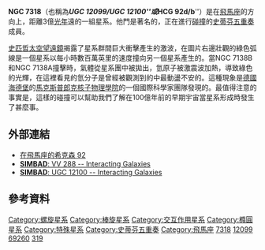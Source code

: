 {{Infobox Galaxy
| name = [[New_General_Catalogue|NGC]] 7318
| epoch = [[J2000|J2000]]
| image = 
| caption = HGC 92. 8-微米[[紅外線|紅外線]] = 紅色，[[H-α|H-α]] = 綠色，[[可見光|可見的]]紅光 = 藍色
| type = E2 pec / SB(s)bc pec<ref name="ned">{{cite web
  | title=NASA/IPAC Extragalactic Database
  | work=Results for NGC 7318a / 7318b
  | url=http://nedwww.ipac.caltech.edu/
  | accessdate=2006-10-23
  | archive-date=2011-05-14
  | archive-url=https://web.archive.org/web/20110514100451/http://nedwww.ipac.caltech.edu/
  | dead-url=no
  }}</ref>
| ra = {{RA|22|35|56.7}} / {{RA|22|35|58.4}}<ref name="ned" />
| dec = {{DEC|+33|57|56}} / {{DEC|+33|57|57}}<ref name="ned" />
| z = 6630 ± 23 / 5774 ± 24 公里／秒<ref name="ned" />
| dist_ly = 300 [[光年|Mly]]
| appmag_v = 14.4 / 13.9<ref name="ned" />
| size_v = 0′.9 × 0′.9 / 1′.9 × 1′.2<ref name="ned" />
| constellation name = [[飛馬座|飛馬座]]
| notes = [[碰撞星系|碰撞星系]]
| names = [[New_General_Catalogue|NGC]] 7318a / 7318b,<ref name="ned" /> [[Uppsala_General_Catalogue|UGC]] 12099 / 12100,<ref name="ned" /><br />[[Atlas_of_Peculiar_Galaxies|Arp]] 319,<ref name="ned" /> [[Principal_Galaxies_Catalogue|PGC]] 69260 / 69263,<ref name="ned" /> [[Hickson_Compact_Group|HCG]] 92d / 92b<ref name="ned" />
}}

'''NGC 7318'''（也稱為'''''UGC 12099/UGC 12100'''''或'''''HCG 92d/b'''''）是在[[飛馬座|飛馬座]]的方向上，距離3億[[光年|光年]]遠的一組星系。他門是著名的，正在進行[[交互作用中的星系|碰撞]]的[[史蒂芬五重奏|史蒂芬五重奏]]成員。

[[史匹哲太空望遠鏡|史匹哲太空望遠鏡]]揭露了星系群間巨大衝擊產生的激波，在圖片右邊壯觀的綠色弧線是一個星系以每小時數百萬英里的速度撞向另一個星系產生的。當NGC 7138B和NGC 7138A撞擊時，氣體從星系團中被拋出，氫原子被激震波加熱，導致綠色的光輝，在這裡看見的氫分子是曾經被觀測到的中最動盪不安的。這種現象是[[德國|德國]][[海德堡|海德堡]]的[[馬克斯普郎克核子物理學院|馬克斯普郎克核子物理學院]]的一個國際科學家團隊發現的。最值得注意的事實是，這樣的碰撞可以幫助我們了解在100億年前的早期宇宙當星系形成時發生了甚麼事。

== 外部連結 ==
* [https://web.archive.org/web/20031219121743/http://www.angelfire.com/id/jsredshift/h92ch.htm 在飛馬座的希克森 92]
* [http://simbad.u-strasbg.fr/sim-id.pl?protocol=html&Ident=NGC+7318A&NbIdent=1&Radius=10&Radius.unit=arcmin&CooFrame=FK5&CooEpoch=2000&CooEqui=2000&output.max=all&o.catall=on&output.mesdisp=N&Bibyear1=1983&Bibyear2=2006&Frame1=FK5&Frame2=FK4&Frame3=G&Equi1=2000.0&Equi2=1950.0&Equi3=2000.0&Epoch1=2000.0&Epoch2=1950.0&Epoch3=2000.0 '''SIMBAD''': VV 288 -- Interacting Galaxies]
* [http://simbad.u-strasbg.fr/sim-id.pl?protocol=html&Ident=NGC+7318B&NbIdent=1&Radius=10&Radius.unit=arcmin&CooFrame=FK5&CooEpoch=2000&CooEqui=2000&output.max=all&o.catall=on&output.mesdisp=N&Bibyear1=1983&Bibyear2=2006&Frame1=FK5&Frame2=FK4&Frame3=G&Equi1=2000.0&Equi2=1950.0&Equi3=2000.0&Epoch1=2000.0&Epoch2=1950.0&Epoch3=2000.0 '''SIMBAD''': [[Uppsala_General_Catalogue|UGC]] 12100 -- Interacting Galaxies]

== 參考資料 ==

{{reflist}}
{{Sky|22|35|56.7|+|33|57|56|300000000}}
{{Catalogs|NGC=7318}}

[[Category:螺旋星系|Category:螺旋星系]]
[[Category:棒旋星系|Category:棒旋星系]]
[[Category:交互作用星系|Category:交互作用星系]]
[[Category:橢圓星系|Category:橢圓星系]]
[[Category:特殊星系|Category:特殊星系]]
[[Category:史蒂芬五重奏|Category:史蒂芬五重奏]]
[[Category:飛馬座|Category:飛馬座]]
[[Category:NGC天體|7318]]
[[Category:UGC天體|12099]]
[[Category:PGC天體|69260]]
[[Category:阿普天體|319]]
